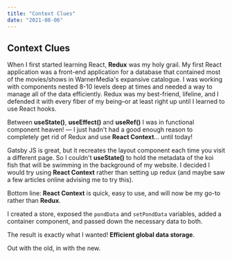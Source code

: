 ```yaml
---
title: "Context Clues"
date: "2021-08-06"
---
```


## Context Clues

When I first started learning React, **Redux** was my holy grail. 
My first React application was a front-end application for a database that contained 
most of the movies/shows in WarnerMedia's expansive catalogue.
I was working with components nested 8-10 levels deep at times and needed a way to manage all of the data efficiently.
Redux was my best-friend, lifeline, and I defended it with every fiber of my being–or at least right up until I learned to use React hooks.

Between **useState()**, **useEffect()** and **useRef()** I was in functional component heaven! –– I just hadn't had a good enough reason to completely get rid of 
Redux and use **React Context**... until today!

Gatsby JS is great, but it recreates the layout component each time you visit a different page.  So I couldn't **useState()** to hold the metadata of the koi fish that will
be swimming in the background of my website.  I decided I would try using **React Context** rather than setting up redux (and maybe saw a few articles online advising me to try this).

Bottom line: **React Context** is quick, easy to use, and will now be my go-to rather than **Redux**.

I created a store, exposed the ```pondData``` and ```setPondData``` variables, added a container component, and passed down the necessary data to both.

The result is exactly what I wanted!  **Efficient global data storage**.  

Out with the old, in with the new.
